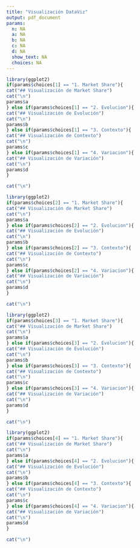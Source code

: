 ```yaml
---
title: "Visualización DataViz"
output: pdf_document
params:
  n: NA
  a: NA
  b: NA
  c: NA
  d: NA
  show_text: NA
  choices: NA
---
```





```r

library(ggplot2)
if(params$choices[1] == "1. Market Share"){
cat("## Visualización de Market Share")
cat("\n")
params$a
} else if(params$choices[1] == "2. Evolucion"){
cat("## Visualización de Evolución")
cat("\n")
params$b  
} else if(params$choices[1] == "3. Contexto"){ 
cat("## Visualización de Contexto")
cat("\n")
params$c
} else if(params$choices[1] == "4. Variacion"){
cat("## Visualización de Variación")
cat("\n")
params$d 
}


```

```r
cat("\n")
```


```r

library(ggplot2)
if(params$choices[2] == "1. Market Share"){
cat("## Visualización de Market Share")
cat("\n")
params$a
} else if(params$choices[2] == "2. Evolucion"){
cat("## Visualización de Evolución")
cat("\n")
params$b  
} else if(params$choices[2] == "3. Contexto"){ 
cat("## Visualización de Contexto")
cat("\n")
params$c
} else if(params$choices[2] == "4. Variacion"){
cat("## Visualización de Variación")
cat("\n")
params$d 
}


```

```r
cat("\n")
```


```r

library(ggplot2)
if(params$choices[3] == "1. Market Share"){
cat("## Visualización de Market Share")
cat("\n")
params$a
} else if(params$choices[3] == "2. Evolucion"){
cat("## Visualización de Evolución")
cat("\n")
params$b  
} else if(params$choices[3] == "3. Contexto"){ 
cat("## Visualización de Contexto")
cat("\n")
params$c
} else if(params$choices[3] == "4. Variacion"){
cat("## Visualización de Variación")
cat("\n")
params$d 
}


```

```r
cat("\n")
```


```r

library(ggplot2)
if(params$choices[4] == "1. Market Share"){
cat("## Visualización de Market Share")
cat("\n")
params$a
} else if(params$choices[4] == "2. Evolucion"){
cat("## Visualización de Evolución")
cat("\n")
params$b  
} else if(params$choices[4] == "3. Contexto"){ 
cat("## Visualización de Contexto")
cat("\n")
params$c
} else if(params$choices[4] == "4. Variacion"){
cat("## Visualización de Variación")
cat("\n")
params$d 
}


```

```r
cat("\n")
```